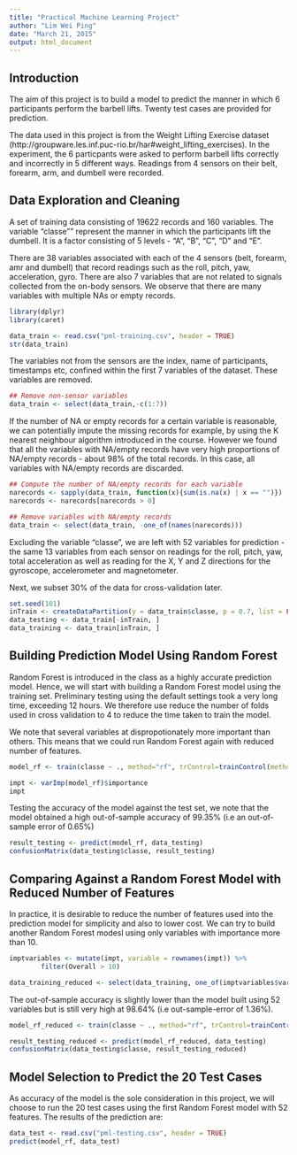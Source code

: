 ```yaml
---
title: "Practical Machine Learning Project"
author: "Lim Wei Ping"
date: "March 21, 2015"
output: html_document
---
```

## Introduction
The aim of this project is to build a model to predict the manner in which 6 participants perform the barbell lifts. Twenty test cases are provided for prediction.

The data used in this project is from the Weight Lifting Exercise dataset (http://groupware.les.inf.puc-rio.br/har#weight_lifting_exercises). In the experiment, the 6 particpants were asked to perform barbell lifts correctly and incorrectly in 5 different ways. Readings from 4 sensors on their belt, forearm, arm, and dumbell were recorded.  

## Data Exploration and Cleaning

A set of training data consisting of 19622 records and 160 variables. The variable "classe"" represent the manner in which the participants lift the dumbell. It is a factor consisting of 5 levels - "A", "B", "C", "D" and "E". 

There are 38 variables associated with each of the 4 sensors (belt, forearm, amr and dumbell) that record readings such as the roll, pitch, yaw, acceleration, gyro. There are also 7 variables that are not related to signals collected from the on-body sensors. We observe that there are many variables with multiple NAs or empty records. 
```r
library(dplyr)
library(caret)

data_train <- read.csv("pml-training.csv", header = TRUE)
str(data_train)
```
The variables not from the sensors are the index, name of participants, timestamps etc, confined within the first 7 variables of the dataset. These variables are removed. 

``` r
## Remove non-sensor variables
data_train <- select(data_train,-c(1:7))
```

If the number of NA or empty records for a certain variable is reasonable, we can potentially impute the missing records for example, by using the K nearest neighbour algorithm introduced in the course. However we found that all the variables with NA/empty records have very high proportions of NA/empty records - about 98% of the total records. In this case, all variables with NA/empty records are discarded.

```r
## Compute the number of NA/empty records for each variable
narecords <- sapply(data_train, function(x){sum(is.na(x) | x == "")})
narecords <- narecords[narecords > 0]

## Remove variables with NA/empty records 
data_train <- select(data_train, -one_of(names(narecords)))
```

Excluding the variable "classe", we are left with 52 variables for prediction - the same 13 variables from each sensor on readings for the roll, pitch, yaw, total acceleration as well as reading for the X, Y and Z directions for the gyroscope, accelerometer and magnetometer. 

Next, we subset 30% of the data for cross-validation later.

```r
set.seed(101)
inTrain <- createDataPartition(y = data_train$classe, p = 0.7, list = FALSE)
data_testing <- data_train[-inTrain, ]
data_training <- data_train[inTrain, ]
```

## Building Prediction Model Using Random Forest

Random Forest is introduced in the class as a highly accurate prediction model. Hence, we will start with building a Random Forest model using the training set. Preliminary testing using the default settings took a very long time, exceeding 12 hours. We therefore use reduce the number of folds used in cross validation to 4 to reduce the time taken to train the model. 

We note that several variables at dispropotionately more important than others. This means that we could run Random Forest again with reduced number of features. 

```r
model_rf <- train(classe ~ ., method="rf", trControl=trainControl(method = "cv", number = 4), data = data_training)

impt <- varImp(model_rf)$importance
impt
```
Testing the accuracy of the model against the test set, we note that the model obtained a high out-of-sample accuracy of 99.35% (i.e an out-of-sample error of 0.65%)

```r
result_testing <- predict(model_rf, data_testing)
confusionMatrix(data_testing$classe, result_testing)
```

## Comparing Against a Random Forest Model with Reduced Number of  Features
In practice, it is desirable to reduce the number of features used into the prediction model for simplicity and also to lower cost. We can try to build another Random Forest modesl using only variables with importance more than 10. 

```r
imptvariables <- mutate(impt, variable = rownames(impt)) %>%
        filter(Overall > 10)

data_training_reduced <- select(data_training, one_of(imptvariables$variable), matches("classe"))
```

The out-of-sample accuracy is slightly lower than the model built using 52 variables but is still very high at 98.64% (i.e out-sample-error of 1.36%).

```r
model_rf_reduced <- train(classe ~ ., method="rf", trControl=trainControl(method = "cv", number = 4), data = data_training_reduced)

result_testing_reduced <- predict(model_rf_reduced, data_testing)
confusionMatrix(data_testing$classe, result_testing_reduced)

```

## Model Selection to Predict the 20 Test Cases
As accuracy of the model is the sole consideration in this project, we will choose to run the 20 test cases using the first Random Forest model with 52 features. The results of the prediction are:

```r
data_test <- read.csv("pml-testing.csv", header = TRUE)
predict(model_rf, data_test)
```